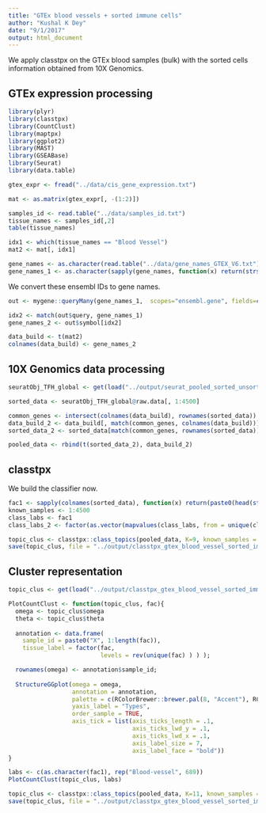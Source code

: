 ```yaml
---
title: "GTEx blood vessels + sorted immune cells"
author: "Kushal K Dey"
date: "9/1/2017"
output: html_document
---
```


We apply classtpx on the GTEx blood samples (bulk) with the sorted cells information obtained
from 10X Genomics.

## GTEx expression processing 

```r
library(plyr)
library(classtpx)
library(CountClust)
library(maptpx)
library(ggplot2)
library(MAST)
library(GSEABase)
library(Seurat)
library(data.table)
```

```r
gtex_expr <- fread("../data/cis_gene_expression.txt")
```

```r
mat <- as.matrix(gtex_expr[, -(1:2)])
```

```r
samples_id <- read.table("../data/samples_id.txt")
tissue_names <- samples_id[,2]
table(tissue_names)
```

```r
idx1 <- which(tissue_names == "Blood Vessel")
mat2 <- mat[, idx1]
```


```r
gene_names <- as.character(read.table("../data/gene_names_GTEX_V6.txt")[,1])
gene_names_1 <- as.character(sapply(gene_names, function(x) return(strsplit(x, "[.]")[[1]][1])))
```

We convert these ensembl IDs to gene names.

```r
out <- mygene::queryMany(gene_names_1,  scopes="ensembl.gene", fields=c("symbol", "ensembl.gene"), species="human");
```
```r
idx2 <- match(out$query, gene_names_1)
gene_names_2 <- out$symbol[idx2]
```

```r
data_build <- t(mat2)
colnames(data_build) <- gene_names_2
```

## 10X Genomics data processing

```r
seuratObj_TFH_global <- get(load("../output/seurat_pooled_sorted_unsorted_PBMC.rda"))
```

```r
sorted_data <- seuratObj_TFH_global@raw.data[, 1:4500]
```

```r
common_genes <- intersect(colnames(data_build), rownames(sorted_data))
data_build_2 <- data_build[, match(common_genes, colnames(data_build))]
sorted_data_2 <- sorted_data[match(common_genes, rownames(sorted_data)),]
```

```r
pooled_data <- rbind(t(sorted_data_2), data_build_2)
```

## classtpx

We build the classifier now.

```r
fac1 <- sapply(colnames(sorted_data), function(x) return(paste0(head(strsplit(x, "[_]")[[1]], -1), collapse="_")))
known_samples <- 1:4500
class_labs <- fac1
class_labs_2 <- factor(as.vector(mapvalues(class_labs, from = unique(class_labs), to = 1:length(unique(class_labs)))))
```

```r
topic_clus <- classtpx::class_topics(pooled_data, K=9, known_samples = known_samples, class_labs = class_labs_2, method = "theta.fix", shrink = FALSE, tol = 0.001)
save(topic_clus, file = "../output/classtpx_gtex_blood_vessel_sorted_immune.rda")
```

## Cluster representation

```r
topic_clus <- get(load("../output/classtpx_gtex_blood_vessel_sorted_immune.rda"))
```

```r
PlotCountClust <- function(topic_clus, fac){
  omega <- topic_clus$omega
  theta <- topic_clus$theta
  
  annotation <- data.frame(
    sample_id = paste0("X", 1:length(fac)),
    tissue_label = factor(fac,
                          levels = rev(unique(fac) ) ) );

  rownames(omega) <- annotation$sample_id;
  
  StructureGGplot(omega = omega,
                  annotation = annotation,
                  palette = c(RColorBrewer::brewer.pal(8, "Accent"), RColorBrewer::brewer.pal(8,"Set3")[c(1,3,4,5)]),
                  yaxis_label = "Types",
                  order_sample = TRUE,
                  axis_tick = list(axis_ticks_length = .1,
                                   axis_ticks_lwd_y = .1,
                                   axis_ticks_lwd_x = .1,
                                   axis_label_size = 7,
                                   axis_label_face = "bold"))
}
```

```r
labs <- c(as.character(fac1), rep("Blood-vessel", 689))
PlotCountClust(topic_clus, labs)
```


```r
topic_clus <- classtpx::class_topics(pooled_data, K=11, known_samples = known_samples, class_labs = class_labs_2, method = "theta.fix", shrink = FALSE, tol = 1000)
save(topic_clus, file = "../output/classtpx_gtex_blood_vessel_sorted_immune_2.rda")
```

